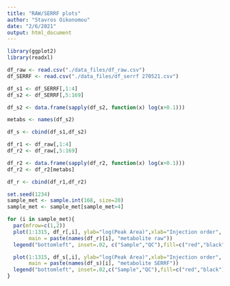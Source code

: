 ---
title: "RAW/SERRF plots"
author: "Stavros Oikonomou"
date: "2/6/2021"
output: html_document
---

```{r, include=FALSE}
library(ggplot2)
library(readxl)
```


```{r, include=FALSE}
df_raw <- read.csv("./data_files/df_raw.csv")
df_SERRF <- read.csv("./data_files/df_serrf 270521.csv")
```


```{r, include=FALSE}
df_s1 <- df_SERRF[,1:4]
df_s2 <- df_SERRF[,5:169]

df_s2 <- data.frame(sapply(df_s2, function(x) log(x+0.1)))

metabs <- names(df_s2)

df_s <- cbind(df_s1,df_s2)
```

```{r, include=FALSE}
df_r1 <- df_raw[,1:4]
df_r2 <- df_raw[,5:169]

df_r2 <- data.frame(sapply(df_r2, function(x) log(x+0.1)))
df_r2 <- df_r2[metabs]

df_r <- cbind(df_r1,df_r2)
```

```{r, include=F}
set.seed(1234)
sample_met <- sample.int(168, size=20)
sample_met <- sample_met[sample_met>4]
```


```{r, fig.width=10, fig.height=10}
for (i in sample_met){
  par(mfrow=c(1,2))
  plot(1:1315, df_r[,i], ylab="log(Peak Area)",xlab="Injection order", pch=20,   col=factor(df_r$qc),
       main = paste(names(df_r)[i], "metabolite raw")) 
  legend("bottomleft", inset=.02, c("Sample","QC"),fill=c("red","black"),box.lty=0)

  plot(1:1315, df_s[,i], ylab="log(Peak Area)",xlab="Injection order", pch=20, col=factor(df_s$qc), 
       main = paste(names(df_s)[i], "metabolite SERRF"))
  legend("bottomleft", inset=.02,c("Sample","QC"),fill=c("red","black"),box.lty=0)
}

```


